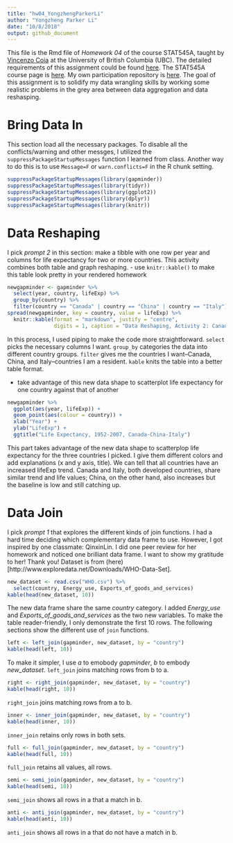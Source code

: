 ```yaml
---
title: "hw04_YongzhengParkerLi"
author: "Yongzheng Parker Li"
date: "10/8/2018"
output: github_document
---
```


This file is the Rmd file of *Homework 04* of the course STAT545A, taught by [Vincenzo Coia](https://github.com/vincenzocoia) at the University of British Columbia (UBC). The detailed requirements of this assignment could be found [here](http://stat545.com/Classroom/assignments/hw04/hw04.html). The STAT545A course page is [here](http://stat545.com/Classroom/). My own participation repository is [here](https://github.com/ParkerLi/STAT545_participation). The goal of this assignment is to solidify my data wrangling skills by working some realistic problems in the grey area between data aggregation and data reshasping.  

# Bring Data In 

This section load all the necessary packages. To disable all the conflicts/warning and other messges, I utilized the <code>suppressPackageStartupMessages</code> function I learned from class. Another way to do this is to use <code>Message=F</code> or <code>warn.conflicts=F</code> in the R chunk setting.

```r
suppressPackageStartupMessages(library(gapminder))
suppressPackageStartupMessages(library(tidyr))
suppressPackageStartupMessages(library(ggplot2))
suppressPackageStartupMessages(library(dplyr))
suppressPackageStartupMessages(library(knitr))
```

# Data Reshaping  

I pick _prompt 2_ in this section: make a tibble with one row per year and columns for life expectancy for two or more countries. This activity combines both table and graph reshaping.
- use <code>knitr::kable()</code> to make this table look pretty in your rendered homework

```r
newgapminder <- gapminder %>% 
  select(year, country, lifeExp) %>% 
  group_by(country) %>% 
  filter(country == "Canada" | country == "China" | country == "Italy")
spread(newgapminder, key = country, value = lifeExp) %>% 
  knitr::kable(format = "markdown", justify = "centre",
               digits = 1, caption = "Data Reshaping, Activity 2: Canada, China, and Italy")
```

In this process, I used piping to make the code more straightforward. <code>select</code> picks the necessary columns I want. <code>group_by</code> categories the data into different country groups. <code>filter</code> gives me the countries I want--Canada, China, and Italy--countries I am a resident. <code>kable</code> knits the table into a better table format.

- take advantage of this new data shape to scatterplot life expectancy for one country against that of another

```r
newgapminder %>% 
  ggplot(aes(year, lifeExp)) +
  geom_point(aes(colour = country)) +
  xlab("Year") +
  ylab("LifeExp") +
  ggtitle("Life Expectancy, 1952-2007, Canada-China-Italy")
```

This part takes advantage of the new data shape to scatterplop life expectancy for the three countries I picked. I give them different colors and add explanations (x and y axis, title). We can tell that all countries have an increased lifeExp trend. Canada and Italy, both developed countries, share similar trend and life values; China, on the other hand, also increases but the baseline is low and still catching up.

# Data Join  

I pick _prompt 1_ that explores the different kinds of join functions. I had a hard time deciding which complementary data frame to use. However, I got inspired by one classmate: QinxinLin. I did one peer review for her homework and noticed one brilliant data frame. I want to show my gratitude to her! Thank you! Dataset is from (here)[http://www.exploredata.net/Downloads/WHO-Data-Set].

```r
new_dataset <- read.csv("WHO.csv") %>% 
  select(country, Energy_use, Exports_of_goods_and_services) 
kable(head(new_dataset, 10))
```

The new data frame share the same _country_ category. I added _Energy_use_ and _Exports_of_goods_and_services_ as the two new variables. To make the table reader-friendly, I only demonstrate the first 10 rows. The following sections show the different use of <code>join</code> functions.

```r
left <- left_join(gapminder, new_dataset, by = "country")
kable(head(left, 10))
```

To make it simpler, I use _a_ to emobody _gapminder_, _b_ to embody _new_dataset_. <code>left_join</code> joins matching rows from b to a.

```r
right <- right_join(gapminder, new_dataset, by = "country")
kable(head(right, 10))
```

<code>right_join</code> joins matching rows from a to b.

```r
inner <- inner_join(gapminder, new_dataset, by = "country")
kable(head(inner, 10))
```

<code>inner_join</code> retains only rows in both sets.

```r
full <- full_join(gapminder, new_dataset, by = "country")
kable(head(full, 10))
```

<code>full_join</code> retains all values, all rows.

```r
semi <- semi_join(gapminder, new_dataset, by = "country")
kable(head(semi, 10))
```

<code>semi_join</code> shows all rows in a that a match in b.

```r
anti <- anti_join(gapminder, new_dataset, by = "country")
kable(head(anti, 10))
```

<code>anti_join</code> shows all rows in a that do not have a match in b.






